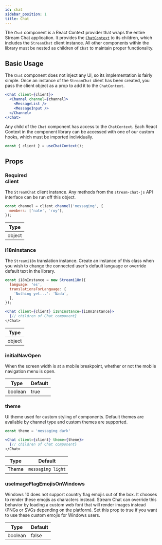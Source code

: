 ```yaml
---
id: chat
sidebar_position: 1
title: Chat
---
```


The `Chat` component is a React Context provider that wraps the entire Stream Chat application. It provides the [`ChatContext`](../contexts/chat-context.mdx)
to its children, which includes the `StreamChat` client instance. All other components within the library must be nested as children
of `Chat` to maintain proper functionality.

## Basic Usage

The `Chat` component does not inject any UI, so its implementation is fairly simple. Once an instance of the `StreamChat` client
has been created, you pass the client object as a prop to add it to the `ChatContext`.

```jsx
<Chat client={client}>
  <Channel channel={channel}>
    <MessageList />
    <MessageInput />
  </Channel>
</Chat>
```

Any child of the `Chat` component has access to the `ChatContext`. Each React Context in the component library can be accessed with
one of our custom hooks, which must be imported individually.

```jsx
const { client } = useChatContext();
```

## Props

### <div class="label required basic">Required</div> client

The `StreamChat` client instance. Any methods from the `stream-chat-js` API interface can be run off this object.

```jsx
const channel = client.channel('messaging', {
  members: ['nate', 'roy'],
});
```

| Type   |
| ------ |
| object |

### i18nInstance

The `Streami18n` translation instance. Create an instance of this class when you wish to change the connected user's default
language or override default text in the library.

```jsx
const i18nInstance = new Streami18n({
  language: 'es',
  translationsForLanguage: {
    'Nothing yet...': 'Nada',
  },
});

<Chat client={client} i18nInstance={i18nInstance}>
  {// children of Chat component}
</Chat>
```

| Type   |
| ------ |
| object |

### initialNavOpen

When the screen width is at a mobile breakpoint, whether or not the mobile navigation menu is open.

| Type    | Default |
| ------- | ------- |
| boolean | true    |

### theme

UI theme used for custom styling of components. Default themes are available by channel type and custom themes are supported.

```jsx
const theme = 'messaging dark'

<Chat client={client} theme={theme}>
  {// children of Chat component}
</Chat>
```

| Type  | Default           |
| ----- | ----------------- |
| Theme | `messaging light` |

### useImageFlagEmojisOnWindows

Windows 10 does not support country flag emojis out of the box. It chooses to render these emojis as characters instead.
Stream Chat can override this behavior by loading a custom web font that will render images instead (PNGs or SVGs depending
on the platform). Set this prop to true if you want to use these custom emojis for Windows users.

| Type    | Default |
| ------- | ------- |
| boolean | false   |

